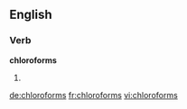 ==English==

===Verb===
'''chloroforms'''

# {{third-person singular of|chloroform}}

[[de:chloroforms]]
[[fr:chloroforms]]
[[vi:chloroforms]]